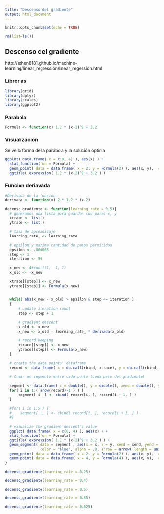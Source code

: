 ---
title: "Descenso del gradiente"
output: html_document
---

```{r setup, include=FALSE}
knitr::opts_chunk$set(echo = TRUE)
```

```{r}
rm(list=ls())
```


## Descenso del gradiente

http://ethen8181.github.io/machine-learning/linear_regression/linear_regession.html

### Librerias
```{r}
library(grid)
library(dplyr)
library(scales)
library(ggplot2)
```

### Parabola
```{r}
Formula <- function(x) 1.2 * (x-2)^2 + 3.2
```


### Visualizacion
Se ve la forma de la parábola y la solución óptima
```{r}
ggplot( data.frame( x = c(0, 4) ), aes(x) ) + 
  stat_function(fun = Formula) + 
  geom_point( data = data.frame( x = 2, y = Formula(2) ), aes(x, y),  color = "blue", size = 3 ) + 
  ggtitle( expression( 1.2 * (x-2)^2 + 3.2 ) )
```


### Funcion deriavada
```{r}
#Derivada de la funcion
derivada <- function(x) 2 * 1.2 * (x-2) 
```



```{r}
decenso_gradiente <- function(learning_rate = 0.5){
  # generamos una lista para guardar los pares x, y
  xtrace <- list()
  ytrace <- list()
  
  # tasa de aprendizaje
  learning_rate_ <- learning_rate
  
  # epsilon y maxima cantidad de pasos permitidos
  epsilon <- .000065
  step <- 1
  iteration <- 50
  
  x_new <- 4#runif(1, -1, 1)
  x_old <- -x_new
  
  xtrace[[step]] <- x_new
  ytrace[[step]] <- Formula(x_new) 
  
  
  while( abs(x_new - x_old) > epsilon & step <= iteration )
  {
      # update iteration count 
      step <- step + 1    
      
      # gradient descent
      x_old <- x_new
      x_new <- x_old - learning_rate_ * derivada(x_old)
      
      # record keeping 
      xtrace[[step]] <- x_new
      ytrace[[step]] <- Formula(x_new)    
  }
  
  # create the data points' dataframe
  record <- data.frame( x = do.call(rbind, xtrace), y = do.call(rbind, ytrace) )
  
  # Crear un segmento entre cada punto (cada paso del gradiente)
  
  segment <- data.frame( x = double(), y = double(), xend = double(), yend = double() )
  for( i in 1:( nrow(record)-1 ) ) {
      segment[ i, ] <- cbind( record[i, ], record[i + 1, ] )
  }
  
  #for( i in 1:5 ) {
  #    segment[ i, ] <- cbind( record[i, ], record[i + 1, ] )
  #}
  
  # visualize the gradient descent's value 
  ggplot( data.frame( x = c(0, 4) ), aes(x) ) + 
  stat_function(fun = Formula) + 
  ggtitle( expression( 1.2 * (x-2)^2 + 3.2 ) ) + 
  geom_segment( data = segment , aes(x = x, y = y, xend = xend, yend = yend), 
                color = "blue", alpha = .8, arrow = arrow( length = unit(0.25, "cm") ) )+
  geom_point( data = data.frame( x = 2, y = Formula(2) ), aes(x, y),  color = "blue", size = 3 )+
  geom_point( data = data.frame( x = 4, y = Formula(4) ), aes(x, y),  color = "red", size = 3 )
}
```

```{r}
decenso_gradiente(learning_rate = 0.25)
```

```{r}
decenso_gradiente(learning_rate = 0.4)
```

```{r}
decenso_gradiente(learning_rate = 0.5)
```

```{r}
decenso_gradiente(learning_rate = 0.85)
```

```{r}
decenso_gradiente(learning_rate = 0.025)
```

